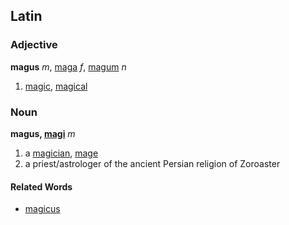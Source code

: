 ==Latin==
===Adjective===
'''magus''' ''m'', [[maga]] ''f'', [[magum]] ''n''

#[[magic]], [[magical]]

===Noun===
'''magus, [[Wiktionary Appendix:Latin second declension|magi]]''' ''m'' 

#a [[magician]], [[mage]]
#a priest/astrologer of the ancient Persian religion of Zoroaster

====Related Words====
*[[magicus]]